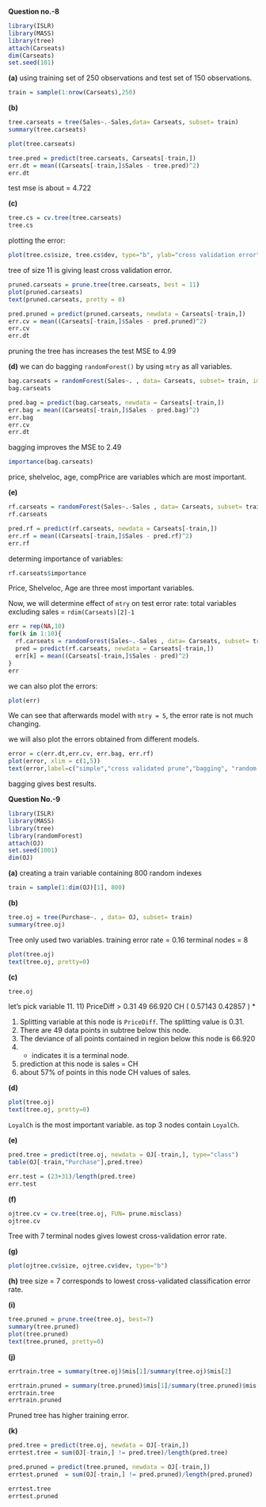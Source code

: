 **Question no.-8**

```{r}
library(ISLR)
library(MASS)
library(tree)
attach(Carseats)
dim(Carseats)
set.seed(101)
```
**(a)**
using training set of 250 observations and test set of 150 observations. 

```{r}
train = sample(1:nrow(Carseats),250)
```

**(b)**
```{r}
tree.carseats = tree(Sales~.-Sales,data= Carseats, subset= train)
summary(tree.carseats)
```
```{r}
plot(tree.carseats)
```

```{r}
tree.pred = predict(tree.carseats, Carseats[-train,])
err.dt = mean((Carseats[-train,]$Sales - tree.pred)^2)
err.dt
```

test mse is about = 4.722

**(c)**


```{r}
tree.cs = cv.tree(tree.carseats)
tree.cs
```

 
plotting the error:
```{r}
plot(tree.cs$size, tree.cs$dev, type="b", ylab="cross validation error", xlab="no. of variables in tree")
```
tree of size 11 is giving least cross validation error.

```{r}
pruned.carseats = prune.tree(tree.carseats, best = 11)
plot(pruned.carseats)
text(pruned.carseats, pretty = 0)
```

```{r}
pred.pruned = predict(pruned.carseats, newdata = Carseats[-train,])
err.cv = mean((Carseats[-train,]$Sales - pred.pruned)^2)
err.cv
err.dt
```
pruning the tree has increases the test MSE to 4.99

**(d)**
we can do bagging `randomForest()` by using `mtry` as all variables.

```{r}

bag.carseats = randomForest(Sales~. , data= Carseats, subset= train, importance = TRUE, mtry = dim(Carseats)[2]-1)
bag.carseats
```

```{r}
pred.bag = predict(bag.carseats, newdata = Carseats[-train,])
err.bag = mean((Carseats[-train,]$Sales - pred.bag)^2)
err.bag
err.cv
err.dt
```
bagging improves the MSE to 2.49
```{r}
importance(bag.carseats)
```

price, shelveloc, age, compPrice are variables which are most important.

**(e)**

```{r}
rf.carseats = randomForest(Sales~.-Sales , data= Carseats, subset= train, importance = TRUE )
rf.carseats
```
```{r}
pred.rf = predict(rf.carseats, newdata = Carseats[-train,])
err.rf = mean((Carseats[-train,]$Sales - pred.rf)^2)
err.rf
```
determing importance of variables:

```{r}
rf.carseats$importance
```
Price, Shelveloc, Age are three most important variables.

Now, we will determine effect of `mtry` on test error rate:
total variables excluding sales = `rdim(Carseats)[2]-1`

```{r}
err = rep(NA,10) 
for(k in 1:10){
  rf.carseats = randomForest(Sales~.-Sales , data= Carseats, subset= train, mtry= k )
  pred = predict(rf.carseats, newdata = Carseats[-train,])
  err[k] = mean((Carseats[-train,]$Sales - pred)^2)
}
err
```

we can also plot the errors:
```{r}
plot(err)
```
We can see that afterwards model with `mtry = 5`, the error rate is not much changing.


we will also plot the errors obtained from different models.

```{r}
error = c(err.dt,err.cv, err.bag, err.rf)
plot(error, xlim = c(1,5))
text(error,label=c("simple","cross validated prune","bagging", "random forest"), cex= 0.7, pos=4)
```
bagging gives best results.


**Question No.-9 **

```{r}
library(ISLR)
library(MASS)
library(tree)
library(randomForest)
attach(OJ)
set.seed(1001)
dim(OJ)
```
**(a)**
creating a train variable containing 800 random indexes

```{r}
train = sample(1:dim(OJ)[1], 800)
```

**(b)**

```{r}
tree.oj = tree(Purchase~. , data= OJ, subset= train)
summary(tree.oj)
```
Tree only used two variables.
training error rate = 0.16
terminal nodes = 8

```{r}
plot(tree.oj)
text(tree.oj, pretty=0)
```

**(c)**

```{r}
tree.oj

```
let's pick variable 11.
11) PriceDiff > 0.31 49   66.920 CH ( 0.57143 0.42857 ) *


1. Splitting variable at this node is `PriceDiff`. The splitting value is 0.31.
2. There are 49 data points in subtree below this node. 
3. The deviance of all points contained in region below this node is 66.920
4. * indicates it is a terminal node.
5. prediction at this node is sales = CH
6. about 57% of points in this node CH values of sales.

**(d)**

```{r}
plot(tree.oj)
text(tree.oj, pretty=0)
```

`LoyalCh` is the most important variable. as top 3 nodes contain `LoyalCh`.

**(e)**

```{r}
pred.tree = predict(tree.oj, newdata = OJ[-train,], type="class")
table(OJ[-train,"Purchase"],pred.tree)
```

```{r}
err.test = (23+31)/length(pred.tree)
err.test
```
 **(f)**
 
```{r}
ojtree.cv = cv.tree(tree.oj, FUN= prune.misclass)  
ojtree.cv
```

Tree with 7 terminal nodes gives lowest cross-validation error rate.

**(g)**

```{r}
plot(ojtree.cv$size, ojtree.cv$dev, type="b")
```
 **(h)**
 tree size = 7 corresponds to lowest cross-validated classification error rate.
 
 **(i)**
 
```{r}
tree.pruned = prune.tree(tree.oj, best=7)
summary(tree.pruned)
plot(tree.pruned)
text(tree.pruned, pretty=0)
```
 
 **(j)**
 
```{r}
errtrain.tree = summary(tree.oj)$mis[1]/summary(tree.oj)$mis[2]

errtrain.pruned = summary(tree.pruned)$mis[1]/summary(tree.pruned)$mis[2]
errtrain.tree
errtrain.pruned
```
Pruned tree has higher training error.

**(k)**


```{r}
pred.tree = predict(tree.oj, newdata = OJ[-train,])
errtest.tree = sum(OJ[-train,] != pred.tree)/length(pred.tree)

pred.pruned = predict(tree.pruned, newdata = OJ[-train,])
errtest.pruned  = sum(OJ[-train,] != pred.pruned)/length(pred.pruned)

errtest.tree
errtest.pruned
```


